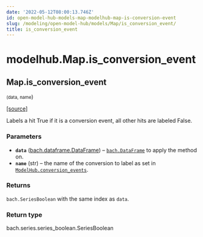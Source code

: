 ```yaml
---
date: '2022-05-12T08:00:13.746Z'
id: open-model-hub-models-map-modelhub-map-is-conversion-event
slug: /modeling/open-model-hub/models/Map/is_conversion_event/
title: is_conversion_event
---
```


# modelhub.Map.is_conversion_event

<div className="method">

## <span className="additional-name">Map.</span><span className="name">is_conversion_event</span>

<small className="parameter-list">(<span className="parameter" id="data">data</span>, <span className="parameter" id="name">name</span></small>)


&#8203;<span className="view-source">[[source]](https://github.com/objectiv/objectiv-analytics/blob/main/modelhub/modelhub/map.py)</span>

<div className="content">

Labels a hit True if it is a conversion event, all other hits are labeled False.


### Parameters

* **`data`** ([bach.dataframe.DataFrame](/modeling/bach/api-reference/DataFrame/bach.DataFrame.mdx)) – [`bach.DataFrame`](/modeling/bach/api-reference/DataFrame/bach.DataFrame.mdx) to apply the method on.
* **`name`** (str) – the name of the conversion to label as set in
[`ModelHub.conversion_events`](/modeling/open-model-hub/api-reference/ModelHub/modelhub.ModelHub.conversion_events.mdx).



### Returns

`bach.SeriesBoolean` with the same index as `data`.



### Return type

bach.series.series_boolean.SeriesBoolean



</div>


</div>
